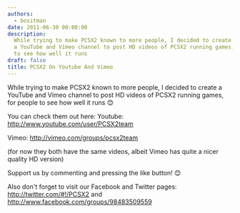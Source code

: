 ```yaml
---
authors:
  - bositman
date: 2011-06-30 00:00:00
description:
  While trying to make PCSX2 known to more people, I decided to create
  a YouTube and Vimeo channel to post HD videos of PCSX2 running games, for people
  to see how well it runs
draft: false
title: PCSX2 On Youtube And Vimeo
---
```


While trying to make PCSX2 known to more people, I decided to create a YouTube and Vimeo channel to post HD videos of PCSX2 running games, for people to see how well it runs
😊

<!-- truncate -->

You can check them out here:
Youtube: http://www.youtube.com/user/PCSX2team

Vimeo: http://vimeo.com/groups/pcsx2team

(for now they both have the same videos, albeit Vimeo has quite a nicer
quality HD version)

Support us by commenting and pressing the like button!
😊

Also don't forget to visit our Facebook and Twitter pages: http://twitter.com/#!/PCSX2 and http://www.facebook.com/groups/98483509559
